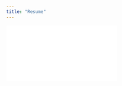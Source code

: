 ```yaml
---
title: "Resume"
---
```


<div class="container_A4">
<iframe class="responsive-iframe" frameborder="no" src="src/img/Resume_Tan Jia Yi, Andrea_MAIN.pdf"></iframe>
</div>